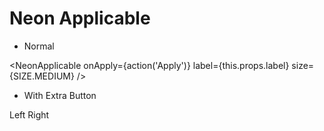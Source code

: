 
# Neon Applicable

- Normal

<NeonApplicable
    onApply={action('Apply')}
    label={this.props.label}
    size={SIZE.MEDIUM}
/>

- With Extra Button

<div style={{
    display: 'flex',
}}>
    <NeonButton
        style={{
            flex: 1,
        }}
        size={SIZE.RELATIVE}
    >
        Left
    </NeonButton>
    <NeonApplicable
        style={{
            flex: 3,
        }}
        onApply={action('Apply')}
        label={this.props.label}
        size={SIZE.MEDIUM}
    />
    <NeonButton
        style={{
            flex: 1,
        }}
        size={SIZE.RELATIVE}>
        Right
    </NeonButton>
</div>

